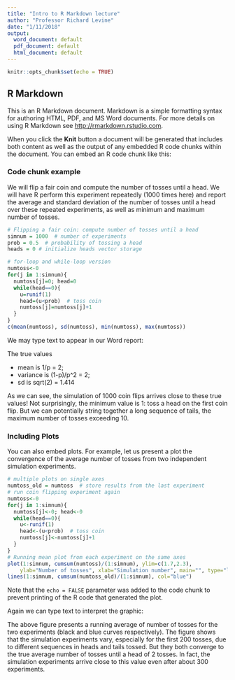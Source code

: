 ```yaml
---
title: "Intro to R Markdown lecture"
author: "Professor Richard Levine"
date: "1/11/2018"
output:
  word_document: default
  pdf_document: default
  html_document: default
---
```


```r
knitr::opts_chunk$set(echo = TRUE)
```

## R Markdown

This is an R Markdown document. Markdown is a simple formatting syntax for authoring HTML, PDF, and MS Word documents. For more details on using R Markdown see <http://rmarkdown.rstudio.com>.

When you click the **Knit** button a document will be generated that includes both content as well as the output of any embedded R code chunks within the document. You can embed an R code chunk like this:

### Code chunk example

We will flip a fair coin and compute the number of tosses until a head.  We will have R perform this experiment repeatedly (1000 times here) and report the average and standard deviation of the number of tosses until a head over these repeated experiments, as well as minimum and maximum number of tosses.

```r
# Flipping a fair coin: compute number of tosses until a head
simnum = 1000  # number of experiments
prob = 0.5  # probability of tossing a head
heads = 0 # initialize heads vector storage

# for-loop and while-loop version
numtoss<-0
for(j in 1:simnum){
  numtoss[j]=0; head=0
  while(head==0){
    u=runif(1)
    head=(u<prob)  # toss coin
    numtoss[j]=numtoss[j]+1
  }
}
c(mean(numtoss), sd(numtoss), min(numtoss), max(numtoss))
```

We may type text to appear in our Word report:  

The true values 

* mean is 1/p = 2; 
* variance is (1-p)/p^2 = 2;
* sd is sqrt(2) = 1.414

As we can see, the simulation of 1000 coin flips arrives close to these true values!  Not surprisingly, the minimum value is 1: toss a head on the first coin flip.  But we can potentially string together a long sequence of tails, the maximum number of tosses exceeding 10.


### Including Plots

You can also embed plots.  For example, let us present a plot the convergence of the average number of tosses from two independent simulation experiments.

```r
# multiple plots on single axes
numtoss_old = numtoss  # store results from the last experiment
# run coin flipping experiment again
numtoss<-0
for(j in 1:simnum){
  numtoss[j]<-0; head<-0
  while(head==0){
    u<-runif(1)
    head<-(u<prob)  # toss coin
    numtoss[j]<-numtoss[j]+1
  }
}
# Running mean plot from each experiment on the same axes
plot(1:simnum, cumsum(numtoss)/(1:simnum), ylim=c(1.7,2.3),
	ylab="Number of tosses", xlab="Simulation number", main="", type="l")
lines(1:simnum, cumsum(numtoss_old)/(1:simnum), col="blue")
```

Note that the `echo = FALSE` parameter was added to the code chunk to prevent printing of the R code that generated the plot.

Again we can type text to interpret the graphic:

The above figure presents a running average of number of tosses for the two experiments (black and blue curves respectively).  The figure shows that the simulation experiments vary, especially for the first 200 tosses, due to different sequences in heads and tails tossed.  But they both converge to the true average number of tosses until a head of 2 tosses.  In fact, the simulation experiments arrive close to this value even after about 300 experiments.


